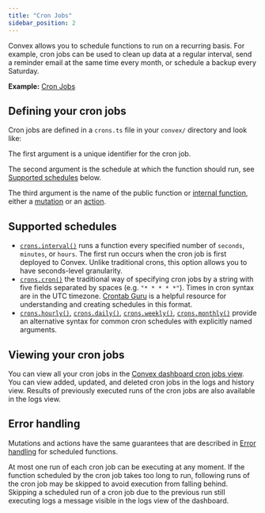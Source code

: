 ```yaml
---
title: "Cron Jobs"
sidebar_position: 2
---
```



Convex allows you to schedule functions to run on a recurring basis. For
example, cron jobs can be used to clean up data at a regular interval, send a
reminder email at the same time every month, or schedule a backup every
Saturday.

**Example:**
[Cron Jobs](https://github.com/get-convex/convex-demos/tree/main/cron-jobs)

## Defining your cron jobs

Cron jobs are defined in a `crons.ts` file in your `convex/` directory and look
like:

<TSAndJSSnippet title="convex/crons.ts" sourceTS={Example} sourceJS={Example} />

The first argument is a unique identifier for the cron job.

The second argument is the schedule at which the function should run, see
[Supported schedules](/docs/scheduling/cron-jobs.mdx#supported-schedules) below.

The third argument is the name of the public function or
[internal function](/docs/functions/internal-functions.mdx), either a
[mutation](/docs/functions/mutation-functions.mdx) or an
[action](/docs/functions/actions.mdx).

## Supported schedules

- [`crons.interval()`](/api/classes/server.Crons#interval) runs a function every
  specified number of `seconds`, `minutes`, or `hours`. The first run occurs
  when the cron job is first deployed to Convex. Unlike traditional crons, this
  option allows you to have seconds-level granularity.
- [`crons.cron()`](/api/classes/server.Crons#cron) the traditional way of
  specifying cron jobs by a string with five fields separated by spaces
  <nobr>(e.g. `"* * * * *"`)</nobr>. Times in cron syntax are in the UTC
  timezone. [Crontab Guru](https://crontab.guru/) is a helpful resource for
  understanding and creating schedules in this format.
- [`crons.hourly()`](/api/classes/server.Crons#cron),
  [`crons.daily()`](/api/classes/server.Crons#daily),
  [`crons.weekly()`](/api/classes/server.Crons#weekly),
  [`crons.monthly()`](/api/classes/server.Crons#monthly) provide an alternative
  syntax for common cron schedules with explicitly named arguments.

## Viewing your cron jobs

You can view all your cron jobs in the
[Convex dashboard cron jobs view](/docs/dashboard/deployments/schedules.md#cron-jobs-ui).
You can view added, updated, and deleted cron jobs in the logs and history view.
Results of previously executed runs of the cron jobs are also available in the
logs view.

## Error handling

Mutations and actions have the same guarantees that are described in
[Error handling](/docs/scheduling/scheduled-functions.mdx#error-handling) for
scheduled functions.

At most one run of each cron job can be executing at any moment. If the function
scheduled by the cron job takes too long to run, following runs of the cron job
may be skipped to avoid execution from falling behind. Skipping a scheduled run
of a cron job due to the previous run still executing logs a message visible in
the logs view of the dashboard.
